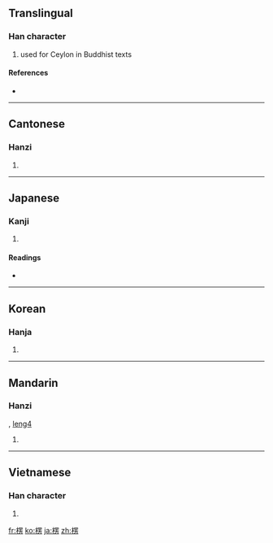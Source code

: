 ==Translingual==

===Han character===
{{Han char|rn=75|rad=木|as=09|sn=13|four=4692<sub>7</sub>|canj=木田中尸 (DWLS)}}

# used for Ceylon in Buddhist texts

====References====
* {{Han ref|kx=0540.080|dkj=15149|dj=0927.150|hdz=21250.100|uh=695E|ud=26974|bh=B7AB|bd=47019}}

----

==Cantonese==

===Hanzi===
{{yue-hanzi|jyut=|y=ling4}}

# {{defn|Cantonese|sort=木09}}

----

==Japanese==

===Kanji===
{{ja-kanji|grade=|rs=木09}}

# {{defn|Japanese}}

====Readings====
* {{ja-readings|on=[[ろう]] (rō), [[りょう]] (ryō)|kun=[[かど]] (kado)}}

----

==Korean==

===Hanja===
{{ko-hanja|hangeul=릉>능|eumhun=|rv=reung>neung|mr=rŭng>nŭng|y=lung>nung}}

# {{defn|Korean|sort=木09}}

----

==Mandarin==

===Hanzi===
{{cmn-hanzi|pin=[[léng]] ([[leng2]])|wg=leng<sup>2</sup>}}, [[leng4]]

# {{defn|Mandarin|sort=木09}}

----

==Vietnamese==

===Han character===
{{vi-hantu|[[lăng]]|rs=木09}}

# {{defn|Vietnamese|sort=木09}}

[[fr:楞]]
[[ko:楞]]
[[ja:楞]]
[[zh:楞]]